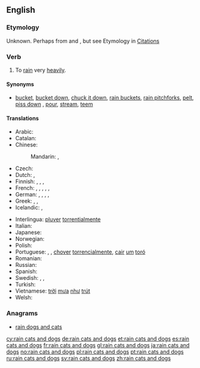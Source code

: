 ==English==

===Etymology===
Unknown. Perhaps from {{etyl|grc|en}} {{term|κατά||lang=grc|tr=cata|against}} and {{term|δόξα||tr=doxa|lang=grc|opinion, expectation}}, but see Etymology in [[:Citations:rain cats and dogs#Etymology|Citations]]

===Verb===
{{en-verb|head=[[rain]] [[cat]]s and [[dog]]s|rains cats and dogs|raining cats and dogs|rained cats and dogs}}

# {{idiomatic}} To [[rain]] very [[heavily]].

====Synonyms====
* {{sense|to rain very heavily}} [[bucket]], [[bucket down]], [[chuck it down]], [[rain buckets]], [[rain pitchforks]], [[pelt]], [[piss down]] {{qualifier|coarse slang}}, [[pour]], [[stream]], [[teem]]

====Translations====
{{trans-top|to rain very heavily}}
* Arabic: {{t|ar|إنها تمطر بغزارة|tr='innahaa tumTir bi-ghazaara|sc=Arab}}
* Catalan: {{t|ca|ploure a bots i barrals}}
* Chinese:
*: Mandarin: {{t|cmn|傾盆大雨|sc=Hani}},  {{t|cmn|倾盆大雨|tr=qīngpéndàyǔ|sc=Hani}}
* Czech: {{t-|cs|lít jako z konve}}
* Dutch: {{t|nl|pijpenstelen regenen}}, {{t|nl|regenen dat het giet}}
* Finnish: {{t-|fi|sataa kaatamalla}}, {{t-|fi|sataa äkäisiä ämmiä äkeet selässä}}, {{t-|fi|sataa kuin saavista kaataen}}, {{t|fi|kuin esterin perseestä}}
* French: {{t+|fr|pleuvoir des cordes}}, {{t+|fr|pleuvoir à verse}}, {{t+|fr|pleuvoir des hallebardes}}, {{t+|fr|pleuvoir comme vache qui pisse}}, {{qualifier|Québec}} {{t+|fr|pleuvoir à boire debout}}, {{qualifier|Belgium}} {{t+|fr|dracher}}
* German: {{t+|de|Bindfäden regnen}}, {{t+|de|in Strömen regnen}}, {{t-|de|aus allen Kannen gießen}}, {{t-|de|aus allen Kannen schütten}}, {{t|de|wie aus Eimern schütten}}
* Greek: {{t+|el|βρέχει καρεκλοπόδαρα}},  {{t|el|ρίχνει καρεκλοπόδαρα}},  {{t|el|βρέχει με το τουλούμι}}
* Icelandic: {{t|is|vera mígandi rigning}}, {{t|is|rigna eldi og brennisteini}}
{{trans-mid}}
* Interlingua: [[pluver]] [[torrentialmente]]
* Italian: {{t-|it|piovere a catinelle}}
* Japanese: {{t|ja|土砂降りになる|tr=どしゃぶりになる, doshaburi-ni naru}}
* Norwegian: {{t+|no|høljeregne}}
* Polish: {{t-|pl|leje jak z cebra}}
* Portuguese: {{qualifier|Portugal}} {{t+|pt|chover a cântaros}}, {{qualifier|Portugal}} {{t-|pt|chover a potes}}, [[chover]] [[torrencialmente]], {{qualifier|Brazil}} [[cair]] [[um]] [[toró]]
* Romanian: {{t-|ro|a ploua cu găleata}}
* Russian: {{t-|ru|лить как из ведра|tr=lit’ kak iz v'edrá}}
* Spanish: {{t-|es|llover a cántaros}}
* Swedish: {{t+|sv|ösregna}}, {{t+|sv|spöregna}}, {{t-|sv|stå som spön i backen}}
* Turkish: {{t|tr|bardaktan boşalırcasına yağmak}}
* Vietnamese: [[trời]] [[mưa]] [[như]] [[trút]]
* Welsh: {{t|cy|bwrw hen wragedd â ffyn}}
{{trans-bottom}}

===Anagrams===
* [[rain dogs and cats#English|rain dogs and cats]]

[[cy:rain cats and dogs]]
[[de:rain cats and dogs]]
[[et:rain cats and dogs]]
[[es:rain cats and dogs]]
[[fr:rain cats and dogs]]
[[gl:rain cats and dogs]]
[[ja:rain cats and dogs]]
[[no:rain cats and dogs]]
[[pl:rain cats and dogs]]
[[pt:rain cats and dogs]]
[[ru:rain cats and dogs]]
[[sv:rain cats and dogs]]
[[zh:rain cats and dogs]]